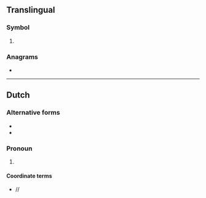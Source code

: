 {{also|zm|Zm|zm.|.zm}}
==Translingual==

===Symbol===
{{mul-symbol}}

# {{ISO 3166|1|2|Zambia}}
#: {{syn|mul|ZMB|qq1={{w|ISO 3166-1 alpha-3|alpha-3}}}}

===Anagrams===
* {{l|mul|MZ}}

----

==Dutch==

===Alternative forms===
* {{l|nl|Z.M.}}
* {{l|nl|Z. M.}}

===Pronoun===
{{head|nl|pronoun}}
# {{init of|nl|[[Zijne Majesteit]]||His Majesty}}

====Coordinate terms====
* {{l|nl|HM}}/{{l|nl|H.M.}}/{{l|nl|H. M.}}